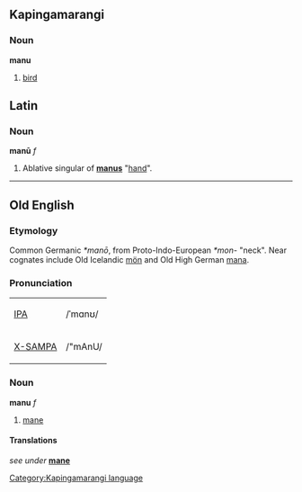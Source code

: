 ==Kapingamarangi==
===Noun===
'''manu'''
#[[bird]]

==Latin==
===Noun===
'''manū''' ''f''
# Ablative singular of '''[[manus]]''' "[[hand]]".

----
==Old English==
===Etymology===
Common Germanic ''*manō'', from Proto-Indo-European ''*mon-'' "neck".  Near cognates include Old Icelandic [[mön]] and Old High German [[mana]].

===Pronunciation===
{| border=1 cellpadding=5
| [[w:IPA|IPA]] || /ˈmɑnʊ/
|-
| [[w:X-SAMPA|X-SAMPA]] || /"mAnU/
|}

===Noun===
'''manu''' ''f'' 
# [[mane]]

====Translations====
''see under'' '''[[mane]]'''
[[Category:Kapingamarangi language]]